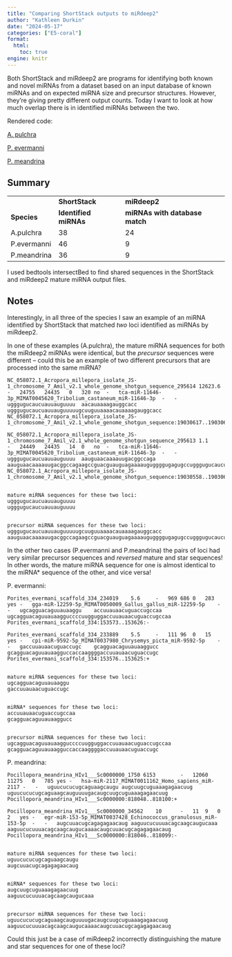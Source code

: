```yaml
---
title: "Comparing ShortStack outputs to miRdeep2"
author: "Kathleen Durkin"
date: "2024-05-17"
categories: ["E5-coral"]
format:
  html:
    toc: true
engine: knitr
---
```


Both ShortStack and miRdeep2 are programs for identifying both known and novel miRNAs from a dataset based on an input database of known miRNAs and on expected miRNA size and precursor structures. However, they're giving pretty different output counts. Today I want to look at how much overlap there is in identified miRNAs between the two.

Rendered code:

[A. pulchra](https://github.com/urol-e5/deep-dive/blob/main/D-Apul/code/17-Apul-ShortStack-miRdeep2-comparison.md)

[P. evermanni](https://github.com/urol-e5/deep-dive/blob/main/E-Peve/code/17-Peve-ShortStack-miRdeep2-comparison.md)

[P. meandrina](https://github.com/urol-e5/deep-dive/blob/main/F-Pmea/code/17-Pmea-ShortStack-miRdeep2-comparison.md)

## Summary

|             |                       |                                |
|-------------|-----------------------|--------------------------------|
|             | **ShortStack**        | **miRdeep2**                   |
| **Species** | **Identified miRNAs** | **miRNAs with database match** |
| A.pulchra   | 38                    | 24                             |
| P.evermanni | 46                    | 9                              |
| P.meandrina | 36                    | 9                              |

I used bedtools intersectBed to find shared sequences in the ShortStack and miRdeep2 mature miRNA output files.

## Notes

Interestingly, in all three of the species I saw an example of an miRNA identified by ShortStack that matched *two* loci identified as miRNAs by miRdeep2.

In one of these examples (A.pulchra), the mature miRNA sequences for both the miRdeep2 miRNAs were identical, but the *precursor* sequences were different -- could this be an example of two different precursors that are processed into the same miRNA?

```         
NC_058072.1_Acropora_millepora_isolate_JS-1_chromosome_7_Amil_v2.1_whole_genome_shotgun_sequence_295614 12623.6     -   24755   24435   0   320 no  -   tca-miR-11646-3p_MIMAT0045620_Tribolium_castaneum_miR-11646-3p  -   -   ugggugucaucuauuauguuuu  aacauaaaagauggcacc  ugggugucaucuauuauguuuuugcuuguuaaaacauaaaagauggcacc  NC_058072.1_Acropora_millepora_isolate_JS-1_chromosome_7_Amil_v2.1_whole_genome_shotgun_sequence:19030617..19030667:+

NC_058072.1_Acropora_millepora_isolate_JS-1_chromosome_7_Amil_v2.1_whole_genome_shotgun_sequence_295613 1.1     -   24449   24435   14  0   no  -   tca-miR-11646-3p_MIMAT0045620_Tribolium_castaneum_miR-11646-3p  -   -   ugggugucaucuauuauguuuu  aauguaacaaaauugacggccaga    aauguaacaaaauugacggccagaagccguacguauguagaaaauguggggugagugccugggugucaucuauuauguuuu   NC_058072.1_Acropora_millepora_isolate_JS-1_chromosome_7_Amil_v2.1_whole_genome_shotgun_sequence:19030558..19030639:+


mature miRNA sequences for these two loci:
ugggugucaucuauuauguuuu
ugggugucaucuauuauguuuu


precursor miRNA sequences for these two loci:
ugggugucaucuauuauguuuuugcuuguuaaaacauaaaagauggcacc
aauguaacaaaauugacggccagaagccguacguauguagaaaauguggggugagugccugggugucaucuauuauguuuu
```

In the other two cases (P.evermanni and P.meandrina) the pairs of loci had very similar precursor sequences and *reversed* mature and star sequences! In other words, the mature miRNA sequence for one is almost identical to the miRNA\* sequence of the other, and vice versa!

P. evermanni:

```         
Porites_evermani_scaffold_334_234019    5.6     -   969 686 0   283 yes -   gga-miR-12259-5p_MIMAT0050009_Gallus_gallus_miR-12259-5p    -   -   ugcagguacaguuauaaggu    accuuauaacuguaccugccaa  ugcagguacaguuauaagguccccuugguggaccuuauaacuguaccugccaa   Porites_evermani_scaffold_334:153573..153626:-

Porites_evermani_scaffold_334_233889    5.5     -   111 96  0   15  yes -   cpi-miR-9592-5p_MIMAT0037980_Chrysemys_picta_miR-9592-5p    -   -   gaccuuauaacuguaccugc    gcagguacaguuauaaggucc   gcagguacaguuauaagguccaccaaggggaccuuauaacuguaccugc   Porites_evermani_scaffold_334:153576..153625:+


mature miRNA sequences for these two loci:
ugcagguacaguuauaaggu
gaccuuauaacuguaccugc


miRNA* sequences for these two loci:
accuuauaacuguaccugccaa
gcagguacaguuauaaggucc


precursor miRNA sequences for these two loci:
ugcagguacaguuauaagguccccuugguggaccuuauaacuguaccugccaa
gcagguacaguuauaagguccaccaaggggaccuuauaacuguaccugc
```

P. meandrina:

```         
Pocillopora_meandrina_HIv1___Sc0000000_1750 6153        -   12060   11275   0   785 yes -   hsa-miR-2117_MIMAT0011162_Homo_sapiens_miR-2117 -   -   uguucucucugcaguaagcaugu augcuugcuguaaagagaacuug uguucucucugcaguaagcauguuuugacaugcuugcuguaaagagaacuug    Pocillopora_meandrina_HIv1___Sc0000000:818048..818100:+

Pocillopora_meandrina_HIv1___Sc0000000_34562    10      -   11  9   0   2   yes -   egr-miR-153-5p_MIMAT0037428_Echinococcus_granulosus_miR-153-5p  -   -   augcuuacugcagagagaacaug aaguucucuuuacagcaagcaugucaaa    aaguucucuuuacagcaagcaugucaaaacaugcuuacugcagagagaacaug   Pocillopora_meandrina_HIv1___Sc0000000:818046..818099:-


mature miRNA sequences for these two loci:
uguucucucugcaguaagcaugu
augcuuacugcagagagaacaug


miRNA* sequences for these two loci:
augcuugcuguaaagagaacuug
aaguucucuuuacagcaagcaugucaaa


precursor miRNA sequences for these two loci:
uguucucucugcaguaagcauguuuugacaugcuugcuguaaagagaacuug
aaguucucuuuacagcaagcaugucaaaacaugcuuacugcagagagaacaug
```

Could this just be a case of miRdeep2 incorrectly distinguishing the mature and star sequences for one of these loci?
